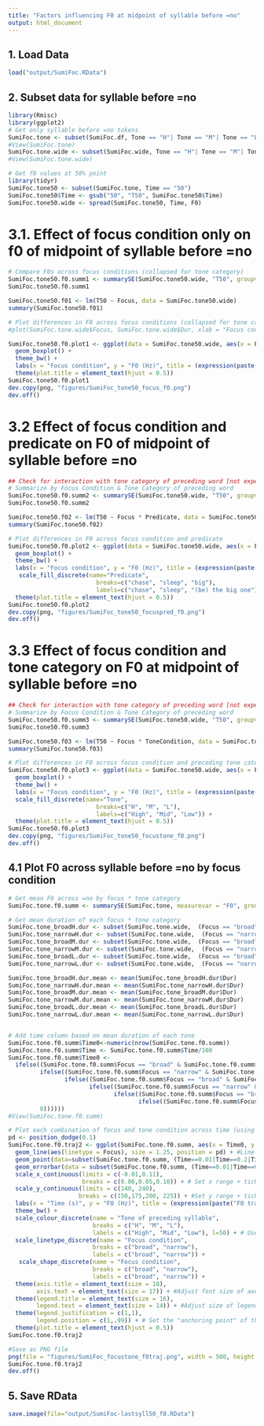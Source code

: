 ```yaml
---
title: "Factors influencing F0 at midpoint of syllable before =no"
output: html_document
---
```


## 1. Load Data
```r
load("output/SumiFoc.RData")
```

## 2. Subset data for syllable before =no
```r
library(Rmisc)
library(ggplot2)
# Get only syllable before =no tokens
SumiFoc.tone <- subset(SumiFoc.df, Tone == "H"| Tone == "M"| Tone == "L")
#View(SumiFoc.tone)
SumiFoc.tone.wide <- subset(SumiFoc.wide, Tone == "H"| Tone == "M"| Tone == "L")
#View(SumiFoc.tone.wide)

# Get f0 values at 50% point
library(tidyr)
SumiFoc.tone50 <- subset(SumiFoc.tone, Time == "50")
SumiFoc.tone50$Time <- gsub("50", "T50", SumiFoc.tone50$Time)
SumiFoc.tone50.wide <- spread(SumiFoc.tone50, Time, F0)
```

# 3.1. Effect of focus condition only on f0 of midpoint of syllable before =no
```r
# Compare F0s across focus conditions (collapsed for tone category)
SumiFoc.tone50.f0.summ1 <- summarySE(SumiFoc.tone50.wide, "T50", groupvars = "Focus", na.rm = TRUE)
SumiFoc.tone50.f0.summ1

SumiFoc.tone50.f01 <- lm(T50 ~ Focus, data = SumiFoc.tone50.wide)
summary(SumiFoc.tone50.f01)

# Plot differences in F0 across focus conditions (collapsed for tone category)
#plot(SumiFoc.tone.wide$Focus, SumiFoc.tone.wide$Dur, xlab = "Focus condition", ylab = "F0 (ms)", main = expression(paste("F0 of ", italic("=no"), " by focus condition")))

SumiFoc.tone50.f0.plot1 <- ggplot(data = SumiFoc.tone50.wide, aes(x = Focus, fill = Focus, y = T50)) +
  geom_boxplot() +
  theme_bw() +
  labs(x = "Focus condition", y = "F0 (Hz)", title = (expression(paste("F0 at midpoint of syllable before ", italic("=no"), ", by focus condition")))) +
  theme(plot.title = element_text(hjust = 0.5))
SumiFoc.tone50.f0.plot1
dev.copy(png, "figures/SumiFoc_tone50_focus_f0.png")
dev.off()
```

# 3.2 Effect of focus condition and predicate on F0 of midpoint of syllable before =no
```r
## Check for interaction with tone category of preceding word [not expected]
# Summarize by Focus Condition & Tone Category of preceding word
SumiFoc.tone50.f0.summ2 <- summarySE(SumiFoc.tone50.wide, "T50", groupvars = c("Focus", "Predicate"), na.rm = TRUE)
SumiFoc.tone50.f0.summ2

SumiFoc.tone50.f02 <- lm(T50 ~ Focus * Predicate, data = SumiFoc.tone50.wide)
summary(SumiFoc.tone50.f02)

# Plot differences in F0 across focus condition and predicate
SumiFoc.tone50.f0.plot2 <- ggplot(data = SumiFoc.tone50.wide, aes(x = Focus, fill = Predicate,  y = T50)) +
  geom_boxplot() +
  theme_bw() +
  labs(x = "Focus condition", y = "F0 (Hz)", title = (expression(paste("F0 at midpoint of syllable before ", italic("=no"), ", by focus condition and predicate")))) +
   scale_fill_discrete(name="Predicate",
                         breaks=c("chase", "sleep", "big"),
                         labels=c("chase", "sleep", "(be) the big one")) +
  theme(plot.title = element_text(hjust = 0.5))
SumiFoc.tone50.f0.plot2
dev.copy(png, "figures/SumiFoc_tone50_focuspred_f0.png")
dev.off()
```

# 3.3 Effect of focus condition and tone category on F0 at midpoint of syllable before =no
```r
## Check for interaction with tone category of preceding word [not expected]
# Summarize by Focus Condition & Tone Category of preceding word
SumiFoc.tone50.f0.summ3 <- summarySE(SumiFoc.tone50.wide, "T50", groupvars = c("Focus", "ToneCondition"), na.rm = TRUE)
SumiFoc.tone50.f0.summ3

SumiFoc.tone50.f03 <- lm(T50 ~ Focus * ToneCondition, data = SumiFoc.tone50.wide)
summary(SumiFoc.tone50.f03)

# Plot differences in F0 across focus condition and preceding tone category
SumiFoc.tone50.f0.plot3 <- ggplot(data = SumiFoc.tone50.wide, aes(x = Focus, fill = ToneCondition,  y = T50)) +
  geom_boxplot() +
  theme_bw() +
  labs(x = "Focus condition", y = "F0 (Hz)", title = (expression(paste("F0 at midpoint of syllable before ", italic("=no"), ", by focus condition and tone category")))) +
  scale_fill_discrete(name="Tone",
                         breaks=c("H", "M", "L"),
                         labels=c("High", "Mid", "Low")) +
  theme(plot.title = element_text(hjust = 0.5))
SumiFoc.tone50.f0.plot3
dev.copy(png, "figures/SumiFoc_tone50_focustone_f0.png")
dev.off()
```

## 4.1 Plot F0 across syllable before =no by focus condition
```r
# Get mean F0 across =no by focus * tone category
SumiFoc.tone.f0.summ <- summarySE(SumiFoc.tone, measurevar = "F0", groupvars=c("Focus", "ToneCondition", "Time"), na.rm=TRUE, conf.interval=0.95, .drop=TRUE)

# Get mean duration of each focus * tone category
SumiFoc.tone_broadH.dur <- subset(SumiFoc.tone.wide,  (Focus == "broad" & ToneCondition == "H"),  select = c(Focus, ToneCondition, Dur))
SumiFoc.tone_narrowH.dur <- subset(SumiFoc.tone.wide,  (Focus == "narrow" & ToneCondition == "H"),  select = c(Focus, ToneCondition, Dur))
SumiFoc.tone_broadM.dur <- subset(SumiFoc.tone.wide,  (Focus == "broad" & ToneCondition == "M"),  select = c(Focus, ToneCondition, Dur))
SumiFoc.tone_narrowM.dur <- subset(SumiFoc.tone.wide,  (Focus == "narrow" & ToneCondition == "M"),  select = c(Focus, ToneCondition, Dur))
SumiFoc.tone_broadL.dur <- subset(SumiFoc.tone.wide,  (Focus == "broad" & ToneCondition == "L"),  select = c(Focus, ToneCondition, Dur))
SumiFoc.tone_narrowL.dur <- subset(SumiFoc.tone.wide,  (Focus == "narrow" & ToneCondition == "L"),  select = c(Focus, ToneCondition, Dur))

SumiFoc.tone_broadH.dur.mean <- mean(SumiFoc.tone_broadH.dur$Dur)
SumiFoc.tone_narrowH.dur.mean <- mean(SumiFoc.tone_narrowH.dur$Dur)
SumiFoc.tone_broadM.dur.mean <- mean(SumiFoc.tone_broadM.dur$Dur)
SumiFoc.tone_narrowM.dur.mean <- mean(SumiFoc.tone_narrowM.dur$Dur)
SumiFoc.tone_broadL.dur.mean <- mean(SumiFoc.tone_broadL.dur$Dur)
SumiFoc.tone_narrowL.dur.mean <- mean(SumiFoc.tone_narrowL.dur$Dur)


# Add time column based on mean duration of each tone
SumiFoc.tone.f0.summ$Time0<-numeric(nrow(SumiFoc.tone.f0.summ))
SumiFoc.tone.f0.summ$Time <- SumiFoc.tone.f0.summ$Time/100
SumiFoc.tone.f0.summ$Time0 <-
  ifelse((SumiFoc.tone.f0.summ$Focus == "broad" & SumiFoc.tone.f0.summ$ToneCondition == "H"), SumiFoc.tone.f0.summ$Time*SumiFoc.tone_broadH.dur.mean,
         ifelse((SumiFoc.tone.f0.summ$Focus == "narrow" & SumiFoc.tone.f0.summ$ToneCondition == "H"), SumiFoc.tone.f0.summ$Time*SumiFoc.tone_narrowH.dur.mean,
                ifelse((SumiFoc.tone.f0.summ$Focus == "broad" & SumiFoc.tone.f0.summ$ToneCondition == "M"), SumiFoc.tone.f0.summ$Time*SumiFoc.tone_broadM.dur.mean,
                       ifelse((SumiFoc.tone.f0.summ$Focus == "narrow" & SumiFoc.tone.f0.summ$ToneCondition == "M"), SumiFoc.tone.f0.summ$Time*SumiFoc.tone_narrowM.dur.mean,
                              ifelse((SumiFoc.tone.f0.summ$Focus == "broad" & SumiFoc.tone.f0.summ$ToneCondition == "L"), SumiFoc.tone.f0.summ$Time*SumiFoc.tone_broadL.dur.mean,
                                     ifelse((SumiFoc.tone.f0.summ$Focus == "narrow" & SumiFoc.tone.f0.summ$ToneCondition == "L"), SumiFoc.tone.f0.summ$Time*SumiFoc.tone_narrowL.dur.mean, 
         0))))))
#View(SumiFoc.tone.f0.summ)

# Plot each combination of focus and tone condition across time (using mean duration of each combination)
pd <- position_dodge(0.1)
SumiFoc.tone.f0.traj2 <- ggplot(SumiFoc.tone.f0.summ, aes(x = Time0, y = F0, colour = ToneCondition, shape = Focus, group = interaction(ToneCondition, Focus))) + #Use x=Time for equal time
  geom_line(aes(linetype = Focus), size = 1.25, position = pd) + #Line type depends on Tone.
  geom_point(data=subset(SumiFoc.tone.f0.summ, (Time==0.01|Time==0.2|Time==0.4|Time==0.6|Time==0.8|Time==1)), aes(shape = Focus), size = 5, position = pd) + #Only show the points for a subset of the data
  geom_errorbar(data = subset(SumiFoc.tone.f0.summ, (Time==0.01|Time==0.2|Time==0.4|Time==0.6|Time==0.8|Time==1)), aes(ymin = F0-sd/2, ymax = F0+sd/2), width = 1.0, position = pd) + #Only show half the SD for a subset of the data
  scale_x_continuous(limits = c(-0.01,0.11),
                     breaks = c(0.00,0.05,0.10)) + # Set x range + ticks
  scale_y_continuous(limits = c(140, 240), 
                    breaks = c(150,175,200, 225)) + #Set y range + ticks
  labs(x = "Time (s)", y = "F0 (Hz)", title = (expression(paste("F0 trace across", italic("=no"), ", by focus condition and tone on preceding syllable")))) +
  theme_bw() +
  scale_colour_discrete(name = "Tone of preceding syllable",
                        breaks = c("H", "M", "L"),
                        labels = c("High", "Mid", "Low"), l=50) + # Use darker colors, lightness=50
  scale_linetype_discrete(name = "Focus condition",
                        breaks = c("broad", "narrow"),
                        labels = c("broad", "narrow")) +  
   scale_shape_discrete(name = "Focus condition",
                        breaks = c("broad", "narrow"),
                        labels = c("broad", "narrow")) +
  theme(axis.title = element_text(size = 18),
        axis.text = element_text(size = 17)) + #Adjust font size of axes
  theme(legend.title = element_text(size = 16),
        legend.text = element_text(size = 14)) + #Adjust size of legend
  theme(legend.justification = c(1,1),
        legend.position = c(1,.99)) + # Set the "anchoring point" of the legend (bottom-left is 0,0; top-right is 1,1); Put top-right corner of legend box in top-right corner of graph
  theme(plot.title = element_text(hjust = 0.5))
SumiFoc.tone.f0.traj2

#Save as PNG file
png(file = "figures/SumiFoc_focustone_f0traj.png", width = 500, height = 450, res = 72)
SumiFoc.tone.f0.traj2
dev.off()
```

## 5. Save RData
```r
save.image(file="output/SumiFoc-lastsyll50_f0.RData")
```
